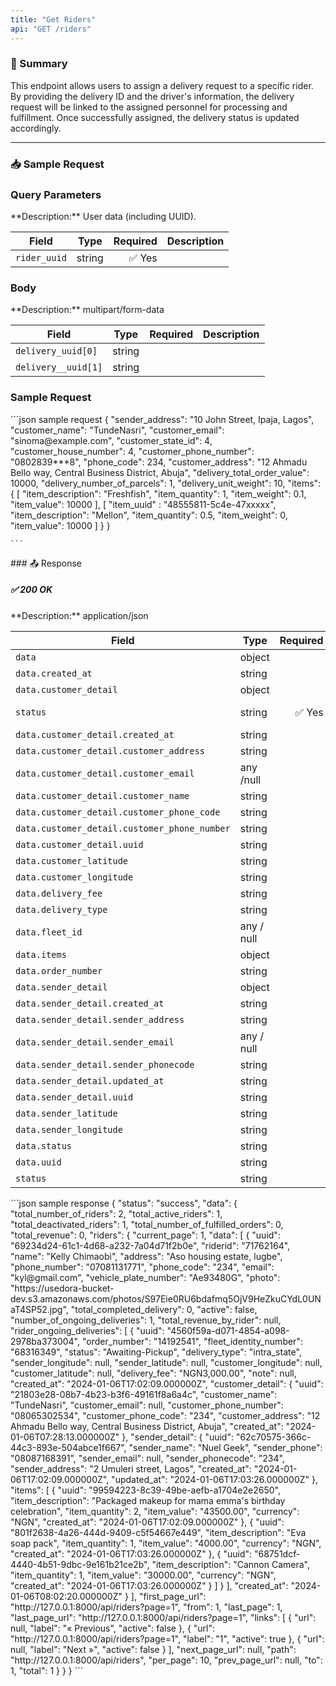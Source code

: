 ```yaml
---
title: "Get Riders"
api: "GET /riders"
---
```



### 📝 Summary

This endpoint allows users to assign a delivery request to a specific rider. By providing the delivery ID and the driver's information, the delivery request will be linked to the assigned personnel for processing and fulfillment. Once successfully assigned, the delivery status is updated accordingly.

---



### 📥 Sample Request
### Query Parameters
<Expandable>
**Description:** User data (including UUID).

| **Field**   | **Type** | **Required** | **Description**          |
|-------------|----------|-------------:|---------------------------|
| `rider_uuid`   | string   | ✅ Yes       |          |
</Expandable>

### Body
<Expandable>
**Description:** multipart/form-data

| **Field**   | **Type** | **Required** | **Description**          |
|-------------|----------|-------------:|---------------------------|
| `delivery_uuid[0]`   | string   |        |          |
|`delivery__uuid[1]`| string     |    |       |           |           |
</Expandable>

### Sample Request
<Expandable>
    ```json sample request
    {
        "sender_address": "10 John Street, Ipaja, Lagos",
        "customer_name": "TundeNasri",
        "customer_email": "sinoma@example.com",
        "customer_state_id": 4,
        "customer_house_number": 4,
        "customer_phone_number": "0802839***8",
        "phone_code": 234,
        "customer_address": "12 Ahmadu Bello way, Central Business District, Abuja",
        "delivery_total_order_value": 10000,
        "delivery_number_of_parcels": 1,
        "delivery_unit_weight": 10,
        "items": {
            [
                "item_description": "Freshfish",
                "item_quantity": 1,
                "item_weight": 0.1,
                "item_value": 10000
            ],
            [
                "item_uuid" : "48555811-5c4e-47xxxxx",
                "item_description": "Mellon",
                "item_quantity": 0.5,
                "item_weight": 0,
                "item_value": 10000
            ]
        }
    }
    
    ```
</Expandable>
### 📤 Response

##### ✅ 200 OK

<Expandable>
**Description:** application/json

| **Field**   | **Type** | **Required** | **Description**          |
|-------------|----------|-------------:|---------------------------|
| `data`   | object   |        |           |
| `data.created_at`      | string   |        |                  |
| `data.customer_detail` | object   |        |  |
| `status`    | string   | ✅ Yes       | Status of the request     |
| `data.customer_detail.created_at` |   string |   |    |
| `data.customer_detail.customer_address`  |   string  |   |    |
| `data.customer_detail.customer_email`    |   any /null   |   |    |
| `data.customer_detail.customer_name` |   string  |   |    |
| `data.customer_detail.customer_phone_code`   |   string  |   |
| `data.customer_detail.customer_phone_number` |   string  |   |    |
| `data.customer_detail.uuid`  |   string  |   |    |
| `data.customer_latitude`  |   string| |   |   |
| `data.customer_longitude`  |   string| |   |   |
| `data.delivery_fee`  |   string| |   |   |
| `data.delivery_type`  |   string| |   |   |
| `data.fleet_id`  |   any / null| |   |   |
| `data.items`  |   object| |   |   |
| `data.order_number`  |   string| |   |   |
| `data.sender_detail`  |   object| |   |   |
| `data.sender_detail.created_at`  |   string| |   |   |
| `data.sender_detail.sender_address`  |   string| |   |   |
| `data.sender_detail.sender_email`  |   any / null| |   |   |
| `data.sender_detail.sender_phonecode`  |   string| |   |   |
| `data.sender_detail.updated_at`  |   string| |   |   |
| `data.sender_detail.uuid`  |   string| |   |   |
| `data.sender_latitude`  |   string| |   |   |
| `data.sender_longitude`  |   string| |   |   |
| `data.status`  |   string| |   |   |
| `data.uuid`  |   string| |   |   |
| `status`  |   string| |   |   |
</Expandable>

<ResponseExample>
    ```json sample response
    {
    "status": "success",
    "data": {
        "total_number_of_riders": 2,
        "total_active_riders": 1,
        "total_deactivated_riders": 1,
        "total_number_of_fulfilled_orders": 0,
        "total_revenue": 0,
        "riders": {
            "current_page": 1,
            "data": [
                {
                    "uuid": "69234d24-61c1-4d68-a232-7a04d71f2b0e",
                    "riderid": "71762164",
                    "name": "Kelly Chimaobi",
                    "address": "Aso housing estate, lugbe",
                    "phone_number": "07081131771",
                    "phone_code": "234",
                    "email": "kyl@gmail.com",
                    "vehicle_plate_number": "Ae93480G",
                    "photo": "https://usedora-bucket-dev.s3.amazonaws.com/photos/S97Eie0RU6bdafmq5OjV9HeZkuCYdL0UNaT4SP52.jpg",
                    "total_completed_delivery": 0,
                    "active": false,
                    "number_of_ongoing_deliveries": 1,
                    "total_revenue_by_rider": null,
                    "rider_ongoing_deliveries": [
                        {
                            "uuid": "4560f59a-d071-4854-a098-2978ba373004",
                            "order_number": "14192541",
                            "fleet_identity_number": "68316349",
                            "status": "Awaiting-Pickup",
                            "delivery_type": "intra_state",
                            "sender_longitude": null,
                            "sender_latitude": null,
                            "customer_longitude": null,
                            "customer_latitude": null,
                            "delivery_fee": "NGN3,000.00",
                            "note": null,
                            "created_at": "2024-01-06T17:02:09.000000Z",
                            "customer_detail": {
                                "uuid": "21803e28-08b7-4b23-b3f6-49161f8a6a4c",
                                "customer_name": "TundeNasri",
                                "customer_email": null,
                                "customer_phone_number": "08065302534",
                                "customer_phone_code": "234",
                                "customer_address": "12 Ahmadu Bello way, Central Business District, Abuja",
                                "created_at": "2024-01-06T07:28:13.000000Z"
                            },
                            "sender_detail": {
                                "uuid": "62c70575-366c-44c3-893e-504abce1f667",
                                "sender_name": "Nuel Geek",
                                "sender_phone": "08087168391",
                                "sender_email": null,
                                "sender_phonecode": "234",
                                "sender_address": "2 Umuleri street, Lagos",
                                "created_at": "2024-01-06T17:02:09.000000Z",
                                "updated_at": "2024-01-06T17:03:26.000000Z"
                            },
                            "items": [
                                {
                                    "uuid": "99594223-8c39-49be-aefb-a1704e2e2650",
                                    "item_description": "Packaged makeup for mama emma's birthday celebration",
                                    "item_quantity": 2,
                                    "item_value": "43500.00",
                                    "currency": "NGN",
                                    "created_at": "2024-01-06T17:02:09.000000Z"
                                },
                                {
                                    "uuid": "801f2638-4a26-444d-9409-c5f54667e449",
                                    "item_description": "Eva soap pack",
                                    "item_quantity": 1,
                                    "item_value": "4000.00",
                                    "currency": "NGN",
                                    "created_at": "2024-01-06T17:03:26.000000Z"
                                },
                                {
                                    "uuid": "68751dcf-4440-4b51-9dbc-9e161b21ce2b",
                                    "item_description": "Cannon Camera",
                                    "item_quantity": 1,
                                    "item_value": "30000.00",
                                    "currency": "NGN",
                                    "created_at": "2024-01-06T17:03:26.000000Z"
                                }
                            ]
                        }
                    ],
                    "created_at": "2024-01-06T08:02:20.000000Z"
                }
            ],
            "first_page_url": "http://127.0.0.1:8000/api/riders?page=1",
            "from": 1,
            "last_page": 1,
            "last_page_url": "http://127.0.0.1:8000/api/riders?page=1",
            "links": [
                {
                    "url": null,
                    "label": "&laquo; Previous",
                    "active": false
                },
                {
                    "url": "http://127.0.0.1:8000/api/riders?page=1",
                    "label": "1",
                    "active": true
                },
                {
                    "url": null,
                    "label": "Next &raquo;",
                    "active": false
                }
            ],
            "next_page_url": null,
            "path": "http://127.0.0.1:8000/api/riders",
            "per_page": 10,
            "prev_page_url": null,
            "to": 1,
            "total": 1
        }
    }
}
    ```
</ResponseExample>


